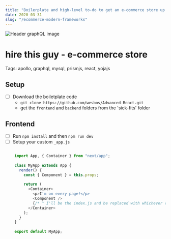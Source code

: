 ```yaml
---
title: "Boilerplate and high-level to-do to get an e-commerce store up and running"
date: 2020-03-31
slug: "/ecommerce-modern-frameworks"
---
```



![Header graphQL image](./sick.jpg)

# hire this guy - e-commerce store

Tags: apollo, graphql, mysql, prismjs, react, yojajs

## Setup

- [ ]  Download the boiletplate code
    - `git clone https://github.com/wesbos/Advanced-React.git`
    - get the `frontend` and `backend` folders from the 'sick-fits' folder

## Frontend


- [ ]  Run `npm install` and then `npm run dev`
- [ ]  Setup your custom `_app.js`

```js

    import App, { Container } from "next/app";
    
    class MyApp extends App {
      render() {
        const { Component } = this.props;
    
        return (
          <Container>
            <p>I'm on every page!</p>
            <Component />
            {/* ^ I'll be the index.js and be replaced with whichever component you route to*/}
          </Container>
        );
      }
    }
    
    export default MyApp;
```

